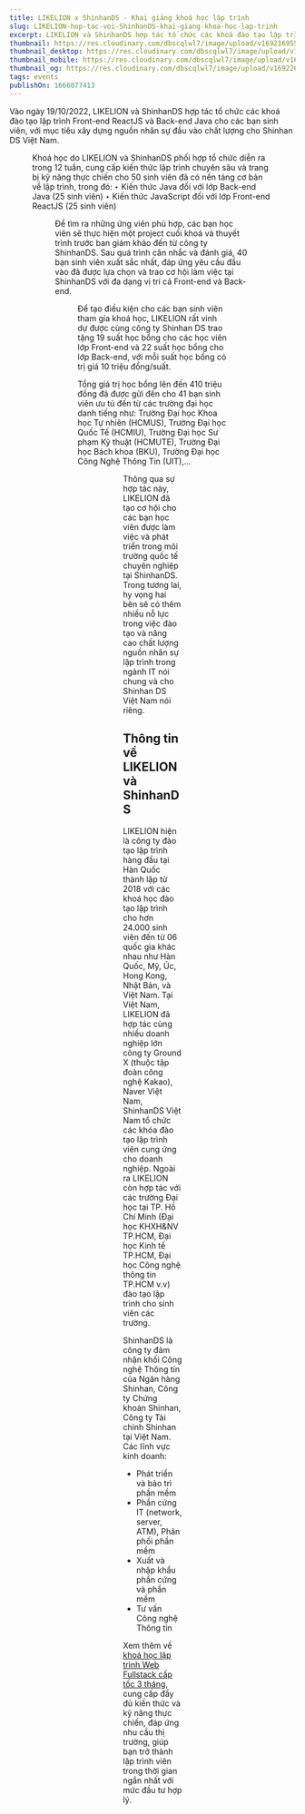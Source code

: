 ```yaml
---
title: LIKELION x ShinhanDS - Khai giảng khoá học lập trình
slug: LIKELION-hop-tac-voi-ShinhanDS-khai-giang-khoa-hoc-lap-trinh
excerpt: LIKELION và ShinhanDS hợp tác tổ chức các khoá đào tạo lập trình cho các bạn sinh viên, xây dựng nguồn nhân sự IT chất lượng.
thumbnail: https://res.cloudinary.com/dbscqlwl7/image/upload/v1692169554/blogs/LIKELION-hop-tac-voi-ShinhanDS-khai-giang-khoa-hoc-lap-trinh/Shinhan_DS_Thumbnail_xnyqp7.png
thumbnail_desktop: https://res.cloudinary.com/dbscqlwl7/image/upload/v1692169552/blogs/LIKELION-hop-tac-voi-ShinhanDS-khai-giang-khoa-hoc-lap-trinh/Shinhan_DS_Desktop_u8chz6.png
thumbnail_mobile: https://res.cloudinary.com/dbscqlwl7/image/upload/v1692169553/blogs/LIKELION-hop-tac-voi-ShinhanDS-khai-giang-khoa-hoc-lap-trinh/Shinhan_DS_Mobile_yb0vwb.png
thumbnail_og: https://res.cloudinary.com/dbscqlwl7/image/upload/v1692263175/blogs/LIKELION-hop-tac-voi-ShinhanDS-khai-giang-khoa-hoc-lap-trinh/Shinhan_Thumbnail_Social_or2be3.png
tags: events
publishOn: 1666077413
---
```


Vào ngày 19/10/2022, LIKELION và ShinhanDS hợp tác tổ chức các khoá đào tạo lập trình Front-end ReactJS và Back-end Java cho các bạn sinh viên, với mục tiêu xây dựng nguồn nhân sự đầu vào chất lượng cho Shinhan DS Việt Nam.

<Figure
  imageUrl="https://res.cloudinary.com/dbscqlwl7/image/upload/v1692169553/blogs/LIKELION-hop-tac-voi-ShinhanDS-khai-giang-khoa-hoc-lap-trinh/1_exzequ.jpg"
  caption="Đại diện ShinhanDS và LIKELION bắt tay trong buổi lễ khai giảng khoá học"
/>

Khoá học do LIKELION và ShinhanDS phối hợp tổ chức diễn ra trong 12 tuần, cung cấp kiến thức lập trình chuyên sâu và trang bị kỹ năng thực chiến cho 50 sinh viên đã có nền tảng cơ bản về lập trình, trong đó:
‣ Kiến thức Java đối với lớp Back-end Java (25 sinh viên)
‣ Kiến thức JavaScript đối với lớp Front-end ReactJS (25 sinh viên)

<Figure
  imageUrl="https://res.cloudinary.com/dbscqlwl7/image/upload/v1692169553/blogs/LIKELION-hop-tac-voi-ShinhanDS-khai-giang-khoa-hoc-lap-trinh/2_zthxcp.jpg"
  caption="Giảng viên từ LIKELION đứng lớp"
/>

Để tìm ra những ứng viên phù hợp, các bạn học viên sẽ thực hiện một project cuối khoá và thuyết trình trước ban giám khảo đến từ công ty ShinhanDS. Sau quá trình cân nhắc và đánh giá, 40 bạn sinh viên xuất sắc nhất, đáp ứng yêu cầu đầu vào đã được lựa chọn và trao cơ hội làm việc tại ShinhanDS với đa dạng vị trí cả Front-end và Back-end.

<Figure
  imageUrl="https://res.cloudinary.com/dbscqlwl7/image/upload/v1692169553/blogs/LIKELION-hop-tac-voi-ShinhanDS-khai-giang-khoa-hoc-lap-trinh/3_gwotca.jpg"
  caption="Các bạn sinh viên đến từ các trường đại học tại TP.HCM"
/>

Để tạo điều kiện cho các bạn sinh viên tham gia khoá học, LIKELION rất vinh dự được cùng công ty Shinhan DS trao tặng 19 suất học bổng cho các học viên lớp Front-end và 22 suất học bổng cho lớp Back-end, với mỗi suất học bổng có trị giá 10 triệu đồng/suất.

Tổng giá trị học bổng lên đến 410 triệu đồng đã được gửi đến cho 41 bạn sinh viên ưu tú đến từ các trường đại học danh tiếng như: Trường Đại học Khoa học Tự nhiên (HCMUS), Trường Đại học Quốc Tế (HCMIU), Trường Đại học Sư phạm Kỹ thuật (HCMUTE), Trường Đại học Bách khoa (BKU), Trường Đại học Công Nghệ Thông Tin (UIT),…

<Figure
  imageUrl="https://res.cloudinary.com/dbscqlwl7/image/upload/v1692169553/blogs/LIKELION-hop-tac-voi-ShinhanDS-khai-giang-khoa-hoc-lap-trinh/4_y8bfrk.jpg"
  caption="Trao tặng Giấy chứng nhận cho học viên tốt nghiệp khoá học"
/>

<Figure
  imageUrl="https://res.cloudinary.com/dbscqlwl7/image/upload/v1692169554/blogs/LIKELION-hop-tac-voi-ShinhanDS-khai-giang-khoa-hoc-lap-trinh/5_hhdmps.jpg"
  caption="Buổi tổng kết lớp Front-end ReactJS"
/>

Thông qua sự hợp tác này, LIKELION đã tạo cơ hội cho các bạn học viên được làm việc và phát triển trong môi trường quốc tế chuyên nghiệp tại ShinhanDS. Trong tương lai, hy vọng hai bên sẽ có thêm nhiều nỗ lực trong việc đào tạo và nâng cao chất lượng nguồn nhân sự lập trình trong ngành IT nói chung và cho Shinhan DS Việt Nam nói riêng.

## **Thông tin về LIKELION và ShinhanDS**

LIKELION hiện là công ty đào tạo lập trình hàng đầu tại Hàn Quốc thành lập từ 2018 với các khoá học đào tạo lập trình cho hơn 24.000 sinh viên đến từ 06 quốc gia khác nhau như Hàn Quốc, Mỹ, Úc, Hong Kong, Nhật Bản, và Việt Nam. Tại Việt Nam, LIKELION đã hợp tác cùng nhiều doanh nghiệp lớn công ty Ground X (thuộc tập đoàn công nghệ Kakao), Naver Việt Nam, ShinhanDS Việt Nam tổ chức các khóa đào tạo lập trình viên cung ứng cho doanh nghiệp. Ngoài ra LIKELION còn hợp tác với các trường Đại học tại TP. Hồ Chí Minh (Đại học KHXH&NV TP.HCM, Đại học Kinh tế TP.HCM, Đại học Công nghệ thông tin TP.HCM v.v) đào tạo lập trình cho sinh viên các trường.

ShinhanDS là công ty đảm nhận khối Công nghệ Thông tin của Ngân hàng Shinhan, Công ty Chứng khoán Shinhan, Công ty Tài chính Shinhan tại Việt Nam. Các lĩnh vực kinh doanh:

- Phát triển và bảo trì phần mềm
- Phần cứng IT (network, server, ATM), Phân phối phần mềm
- Xuất và nhập khẩu phần cứng và phần mềm
- Tư vấn Công nghệ Thông tin

Xem thêm về [khoá học lập trình Web Fullstack cấp tốc 3 tháng](https://www.likelion.edu.vn/courses/khoa-hoc-lap-trinh-web-fullstack), cung cấp đầy đủ kiến thức và kỹ năng thực chiến, đáp ứng nhu cầu thị trường, giúp bạn trở thành lập trình viên trong thời gian ngắn nhất với mức đầu tư hợp lý.
